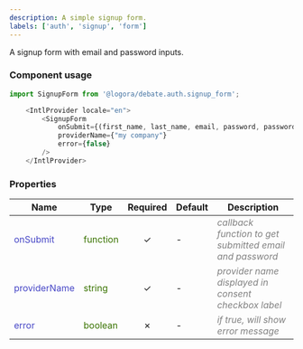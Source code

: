 ```yaml
---
description: A simple signup form.
labels: ['auth', 'signup', 'form']
---
```



A signup form with email and password inputs.

### Component usage
```js
import SignupForm from '@logora/debate.auth.signup_form';
```
```js
    <IntlProvider locale="en">
        <SignupForm 
            onSubmit={(first_name, last_name, email, password, password_confirmation, accepts_provider_email) => console.log(email) }
            providerName={"my company"}
            error={false}
        />
    </IntlProvider>
```

### Properties
| **Name**      | **Type** | **Required** | **Default** | **Description** |
| ----------- | ----------- | :-----------: | ----------- | ----------- |
| <font color='#4646c6'>onSubmit</font> | <font color="#397300">function</font> | &check; | - | <font color="grey">*callback function to get submitted email and password*</font> |
| <font color='#4646c6'>providerName</font> | <font color="#397300">string</font> | &check; | - | <font color="grey">*provider name displayed in consent checkbox label*</font> |
| <font color='#4646c6'>error</font> | <font color="#397300">boolean</font> | &cross; | - | <font color="grey">*if true, will show error message*</font> |
